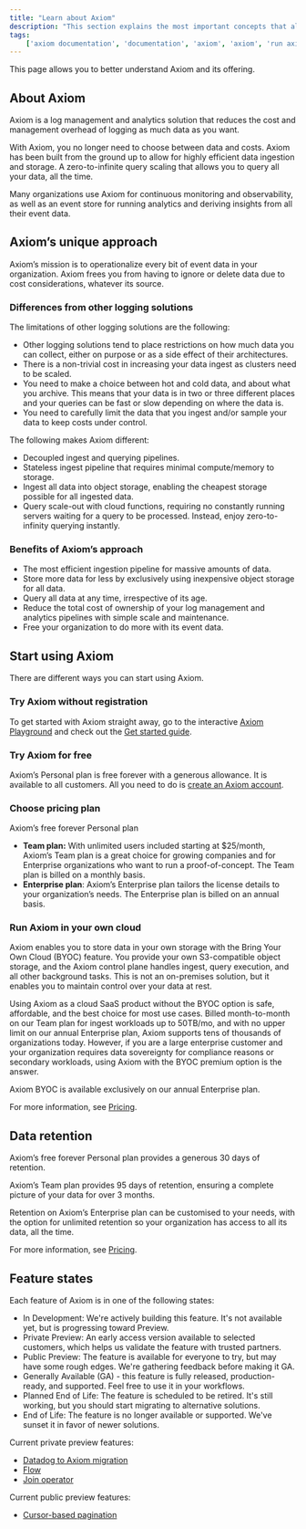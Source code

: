 ```yaml
---
title: "Learn about Axiom"
description: "This section explains the most important concepts that allow you to gain a deep understanding of Axiom."
tags:
    ['axiom documentation', 'documentation', 'axiom', 'axiom', 'run axiom', 'retain data', 'faq', 'frequently asked questions']
---
```


This page allows you to better understand Axiom and its offering.

## About Axiom

Axiom is a log management and analytics solution that reduces the cost and management overhead of logging as much data as you want.

With Axiom, you no longer need to choose between data and costs. Axiom has been built from the ground up to allow for highly efficient data ingestion and storage. A zero-to-infinite query scaling that allows you to query all your data, all the time.

Many organizations use Axiom for continuous monitoring and observability, as well as an event store for running analytics and deriving insights from all their event data.

## Axiom’s unique approach

Axiom’s mission is to operationalize every bit of event data in your organization. Axiom frees you from having to ignore or delete data due to cost considerations, whatever its source.

### Differences from other logging solutions

The limitations of other logging solutions are the following:

- Other logging solutions tend to place restrictions on how much data you can collect, either on purpose or as a side effect of their architectures.
- There is a non-trivial cost in increasing your data ingest as clusters need to be scaled.
- You need to make a choice between hot and cold data, and about what you archive. This means that your data is in two or three different places and your queries can be fast or slow depending on where the data is.
- You need to carefully limit the data that you ingest and/or sample your data to keep costs under control.

The following makes Axiom different:

- Decoupled ingest and querying pipelines.
- Stateless ingest pipeline that requires minimal compute/memory to storage.
- Ingest all data into object storage, enabling the cheapest storage possible for all ingested data.
- Query scale-out with cloud functions, requiring no constantly running servers waiting for a query to be processed. Instead, enjoy zero-to-infinity querying instantly.

### Benefits of Axiom’s approach

- The most efficient ingestion pipeline for massive amounts of data.
- Store more data for less by exclusively using inexpensive object storage for all data.
- Query all data at any time, irrespective of its age.
- Reduce the total cost of ownership of your log management and analytics pipelines with simple scale and maintenance.
- Free your organization to do more with its event data.

## Start using Axiom

There are different ways you can start using Axiom.

### Try Axiom without registration

To get started with Axiom straight away, go to the interactive [Axiom Playground](https://play.axiom.co/) and check out the [Get started guide](/getting-started-guide/getting-started).

### Try Axiom for free

Axiom’s Personal plan is free forever with a generous allowance. It is available to all customers. All you need to do is [create an Axiom account](https://app.axiom.co/register).

### Choose pricing plan

Axiom’s free forever Personal plan

- **Team plan:** With unlimited users included starting at $25/month, Axiom’s Team plan is a great choice for growing companies and for Enterprise organizations who want to run a proof-of-concept. The Team plan is billed on a monthly basis.
- **Enterprise plan**: Axiom’s Enterprise plan tailors the license details to your organization’s needs. The Enterprise plan is billed on an annual basis.

### Run Axiom in your own cloud

Axiom enables you to store data in your own storage with the Bring Your Own Cloud (BYOC) feature. You provide your own S3-compatible object storage, and the Axiom control plane handles ingest, query execution, and all other background tasks. This is not an on-premises solution, but it enables you to maintain control over your data at rest.

Using Axiom as a cloud SaaS product without the BYOC option is safe, affordable, and the best choice for most use cases. Billed month-to-month on our Team plan for ingest workloads up to 50TB/mo, and with no upper limit on our annual Enterprise plan, Axiom supports tens of thousands of organizations today. However, if you are a large enterprise customer and your organization requires data sovereignty for compliance reasons or secondary workloads, using Axiom with the BYOC premium option is the answer.

Axiom BYOC is available exclusively on our annual Enterprise plan.

For more information, see [Pricing](https://axiom.co/pricing).

## Data retention

Axiom’s free forever Personal plan provides a generous 30 days of retention.

Axiom’s Team plan provides 95 days of retention, ensuring a complete picture of your data for over 3 months.

Retention on Axiom’s Enterprise plan can be customised to your needs, with the option for unlimited retention so your organization has access to all its data, all the time.

For more information, see [Pricing](https://axiom.co/pricing).

## Feature states

Each feature of Axiom is in one of the following states:

- In Development: We're actively building this feature. It's not available yet, but is progressing toward Preview.
- Private Preview: An early access version available to selected customers, which helps us validate the feature with trusted partners.
- Public Preview: The feature is available for everyone to try, but may have some rough edges. We're gathering feedback before making it GA.
- Generally Available (GA) - this feature is fully released, production-ready, and supported. Feel free to use it in your workflows.
- Planned End of Life: The feature is scheduled to be retired. It's still working, but you should start migrating to alternative solutions.
- End of Life: The feature is no longer available or supported. We've sunset it in favor of newer solutions.

Current private preview features:

- [Datadog to Axiom migration](/send-data/datadog)
- [Flow](/process-data/introduction)
- [Join operator](/apl/tabular-operators/join-operator)

Current public preview features:
- [Cursor-based pagination](/restapi/pagination)